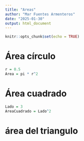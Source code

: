 ```yaml
---
title: "Areas"
author: "Mar Fuentes Armenteros"
date: "2025-01-30"
output: html_document
---
```


```r
knitr::opts_chunk$set(echo = TRUE)
```

# Área círculo



```r
r = 0.5
Area = pi * r^2
```
# Área cuadrado

```r
Lado = 3
AreaCuadrado = Lado^2
```

# área del triangulo